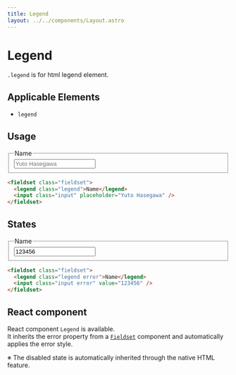 ```yaml
---
title: Legend
layout: ../../components/Layout.astro
---
```



# Legend

`.legend` is for html legend element.

## Applicable Elements

- `legend`

## Usage

<SamplePane>
<fieldset class="fieldset">
  <legend class="legend">Name</legend>
  <input class="input" placeholder="Yuto Hasegawa" />
</fieldset>
</SamplePane>

```html
<fieldset class="fieldset">
  <legend class="legend">Name</legend>
  <input class="input" placeholder="Yuto Hasegawa" />
</fieldset>
```

## States

<SamplePane>
<fieldset class="fieldset">
  <legend class="legend error">Name</legend>
  <input class="input error" value="123456" />
</fieldset>
</SamplePane>

```html
<fieldset class="fieldset">
  <legend class="legend error">Name</legend>
  <input class="input error" value="123456" />
</fieldset>
```

## React component

React component `Legend` is available.  
It inherits the error property from a [`Fieldset`](/components/fieldset) component and automatically applies the error style.  
  
※ The disabled state is automatically inherited through the native HTML feature.